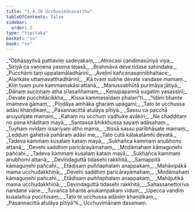 ```yaml
---
title: "1.4.10 Ucchuvimānavatthu"
tableOfContents: false
sidebar:
  order: 2
type: "tipitaka"
basket: "su"
book: "vv"
---
```



<DynamicBreadcrumb />

<Division number="808" book="vv">

<Paragraph number="646" type="verses" book="vv">
_“Obhāsayitvā pathaviṃ sadevakaṃ,_  
_Atirocasi candimasūriyā viya;_  
_Siriyā ca vaṇṇena yasena tejasā,_  
_Brahmāva deve tidase sahindake._  

</Paragraph>

</Division>
<Division number="809" book="vv">

<Paragraph number="647" type="verses" book="vv">
_Pucchāmi taṃ uppalamāladhārinī,_  
_Āveḷinī kañcanasannibhattace;_  
_Alaṅkate uttamavatthadhārinī,_  
_Kā tvaṃ subhe devate vandase mamaṃ._  

</Paragraph>

</Division>
<Division number="810" book="vv">

<Paragraph number="648" type="verses" book="vv">
_Kiṃ tvaṃ pure kammamakāsi attanā,_  
_Manussabhūtā purimāya jātiyā;_  
_Dānaṃ suciṇṇaṃ atha sīlasaññamaṃ,_  
_Kenupapannā sugatiṃ yasassinī;_  
_Devate pucchitācikkha,_  
_Kissa kammassidaṃ phalan”ti._  

</Paragraph>

</Division>
<Division number="811" book="vv">

<Paragraph number="649" type="verses" book="vv">
_“Idāni bhante imameva gāmaṃ,_  
_Piṇḍāya amhāka gharaṃ upāgami;_  
_Tato te ucchussa adāsi khaṇḍikaṃ,_  
_Pasannacittā atulāya pītiyā._  

</Paragraph>

</Division>
<Division number="812" book="vv">

<Paragraph number="650" type="verses" book="vv">
_Sassu ca pacchā anuyuñjate mamaṃ,_  
_Kahaṃ nu ucchuṃ vadhuke avākiri;_  
_Na chaḍḍitaṃ no pana khāditaṃ mayā,_  
_Santassa bhikkhussa sayaṃ adāsahaṃ._  

</Paragraph>

</Division>
<Division number="813" book="vv">

<Paragraph number="651" type="verses" book="vv">
_Tuyhaṃ nvidaṃ issariyaṃ atho mama,_  
_Itissā sassu paribhāsate mamaṃ;_  
_Leḍḍuṃ gahetvā pahāraṃ adāsi me,_  
_Tato cutā kālakatāmhi devatā._  

</Paragraph>

</Division>
<Division number="814" book="vv">

<Paragraph number="652" type="verses" book="vv">
_Tadeva kammaṃ kusalaṃ kataṃ mayā,_  
_Sukhañca kammaṃ anubhomi attanā;_  
_Devehi saddhiṃ paricārayāmahaṃ,_  
_Modāmahaṃ kāmaguṇehi pañcahi._  

</Paragraph>

</Division>
<Division number="815" book="vv">

<Paragraph number="653" type="verses" book="vv">
_Tadeva kammaṃ kusalaṃ kataṃ mayā,_  
_Sukhañca kammaṃ anubhomi attanā;_  
_Devindaguttā tidasehi rakkhitā,_  
_Samappitā kāmaguṇehi pañcahi._  

</Paragraph>

</Division>
<Division number="816" book="vv">

<Paragraph number="654" type="verses" book="vv">
_Etādisaṃ puññaphalaṃ anappakaṃ,_  
_Mahāvipākā mama ucchudakkhiṇā;_  
_Devehi saddhiṃ paricārayāmahaṃ,_  
_Modāmahaṃ kāmaguṇehi pañcahi._  

</Paragraph>

</Division>
<Division number="817" book="vv">

<Paragraph number="655" type="verses" book="vv">
_Etādisaṃ puññaphalaṃ anappakaṃ,_  
_Mahājutikā mama ucchudakkhiṇā;_  
_Devindaguttā tidasehi rakkhitā,_  
_Sahassanettoriva nandane vane._  

</Paragraph>

</Division>
<Division number="818" book="vv">

<Paragraph number="656" type="verses" book="vv">
_Tuvañca bhante anukampakaṃ viduṃ,_  
_Upecca vandiṃ kusalañca pucchisaṃ;_  
_Tato te ucchussa adāsiṃ khaṇḍikaṃ,_  
_Pasannacittā atulāya pītiyā”ti._  


</Paragraph>
</Division>

<Paragraph number="657" type="center" book="vv">
Ucchuvimānaṃ dasamaṃ.
</Paragraph>